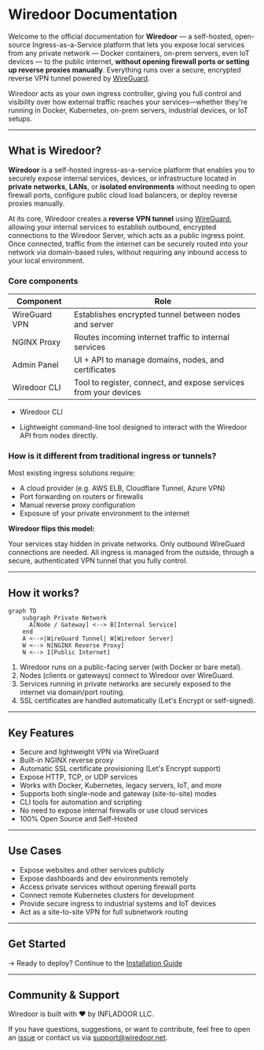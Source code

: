 # Wiredoor Documentation

Welcome to the official documentation for **Wiredoor** — a self-hosted, open-source Ingress-as-a-Service platform that lets you expose local services from any private network
— Docker containers, on-prem servers, even IoT devices — to the public internet, **without opening firewall ports or setting up reverse proxies manually**. Everything
runs over a secure, encrypted reverse VPN tunnel powered by [WireGuard](https://www.wireguard.com).

Wiredoor acts as your own ingress controller, giving you full control and visibility over how external traffic
reaches your services—whether they're running in Docker, Kubernetes, on-prem servers, industrial devices, or IoT setups.

---

## What is Wiredoor?

**Wiredoor** is a self-hosted ingress-as-a-service platform that enables you to securely expose internal services, devices,
or infrastructure located in **private networks**, **LANs**, or **isolated environments** without needing to open firewall ports,
configure public cloud load balancers, or deploy reverse proxies manually.

At its core, Wiredoor creates a **reverse VPN tunnel** using [WireGuard](https://www.wireguard.com), allowing your internal services
to establish outbound, encrypted connections to the Wiredoor Server, which acts as a public ingress point. Once connected,
traffic from the internet can be securely routed into your network via domain-based rules, without requiring any inbound access to your local environment.

### Core components

| Component     | Role                                                             |
| ------------- | ---------------------------------------------------------------- |
| WireGuard VPN | Establishes encrypted tunnel between nodes and server            |
| NGINX Proxy   | Routes incoming internet traffic to internal services            |
| Admin Panel   | UI + API to manage domains, nodes, and certificates              |
| Wiredoor CLI  | Tool to register, connect, and expose services from your devices |

- Wiredoor CLI

- Lightweight command-line tool designed to interact with the Wiredoor API from nodes directly.

### How is it different from traditional ingress or tunnels?

Most existing ingress solutions require:

- A cloud provider (e.g. AWS ELB, Cloudflare Tunnel, Azure VPN)
- Port forwarding on routers or firewalls
- Manual reverse proxy configuration
- Exposure of your private environment to the internet

**Wiredoor flips this model:**

Your services stay hidden in private networks. Only outbound WireGuard connections are needed. All ingress is managed from the outside, through a secure,
authenticated VPN tunnel that you fully control.

---

## How it works?

```mermaid
graph TD
    subgraph Private Network
      A[Node / Gateway] <--> B[Internal Service]
    end
    A <-->|WireGuard Tunnel| W[Wiredoor Server]
    W <--> N[NGINX Reverse Proxy]
    N <--> I[Public Internet]
```

1. Wiredoor runs on a public-facing server (with Docker or bare metal).
2. Nodes (clients or gateways) connect to Wiredoor over WireGuard.
3. Services running in private networks are securely exposed to the internet via domain/port routing.
4. SSL certificates are handled automatically (Let's Encrypt or self-signed).

---

## Key Features

- Secure and lightweight VPN via WireGuard
- Built-in NGINX reverse proxy
- Automatic SSL certificate provisioning (Let's Encrypt support)
- Expose HTTP, TCP, or UDP services
- Works with Docker, Kubernetes, legacy servers, IoT, and more
- Supports both single-node and gateway (site-to-site) modes
- CLI tools for automation and scripting
- No need to expose internal firewalls or use cloud services
- 100% Open Source and Self-Hosted

---

## Use Cases

- Expose websites and other services publicly
- Expose dashboards and dev environments remotely
- Access private services without opening firewall ports
- Connect remote Kubernetes clusters for development
- Provide secure ingress to industrial systems and IoT devices
- Act as a site-to-site VPN for full subnetwork routing

---

## Get Started

→ Ready to deploy? Continue to the [Installation Guide](/docs/quickstart)

---

## Community & Support

Wiredoor is built with ❤️ by INFLADOOR LLC.

If you have questions, suggestions, or want to contribute,
feel free to open an [issue](https://github.com/wiredoor/wiredoor) or contact us via support@wiredoor.net.
